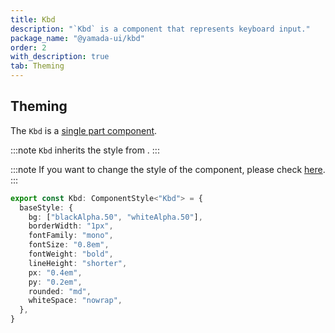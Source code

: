 ```yaml
---
title: Kbd
description: "`Kbd` is a component that represents keyboard input."
package_name: "@yamada-ui/kbd"
order: 2
with_description: true
tab: Theming
---
```


## Theming

The `Kbd` is a [single part component](/styled-system/theming/component-styles#single-part-components).

:::note
`Kbd` inherits the style from .
:::

:::note
If you want to change the style of the component, please check [here](/styled-system/theming/customize-theme#changing-the-style-of-components).
:::

```ts
export const Kbd: ComponentStyle<"Kbd"> = {
  baseStyle: {
    bg: ["blackAlpha.50", "whiteAlpha.50"],
    borderWidth: "1px",
    fontFamily: "mono",
    fontSize: "0.8em",
    fontWeight: "bold",
    lineHeight: "shorter",
    px: "0.4em",
    py: "0.2em",
    rounded: "md",
    whiteSpace: "nowrap",
  },
}
```

